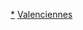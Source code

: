{{Commonscat|People of Valenciennes}}
{{Cat more|瓦朗謝訥}}
[[Category:瓦朗谢讷|*]]
[[Category:諾爾省人|Valenciennes]]